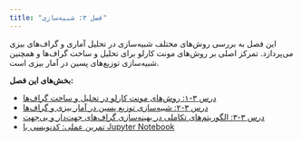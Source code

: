 ```yaml
---
title: "فصل ۳: شبیه‌سازی"
---
```


این فصل به بررسی روش‌های مختلف شبیه‌سازی در تحلیل آماری و گراف‌های بیزی می‌پردازد. تمرکز اصلی بر روش‌های مونت کارلو برای تحلیل و ساخت گراف‌ها و همچنین شبیه‌سازی توزیع‌های پسین در آمار بیزی است.

**بخش‌های این فصل:**

- [درس ۳-۱: روش‌های مونت کارلو در تحلیل و ساخت گراف‌ها](section3-1.qmd)
- [درس ۳-۲: شبیه‌سازی توزیع پسین در آمار بیزی و گراف‌ها](section3-2.qmd)
- [درس ۳-۳: الگوریتم‌های تکاملی در بهینه‌سازی گراف‌های جهت‌دار و بی‌جهت](section3-3.qmd)
- [تمرین عملی: کدنویسی با Jupyter Notebook](section3-exercises.ipynb)
